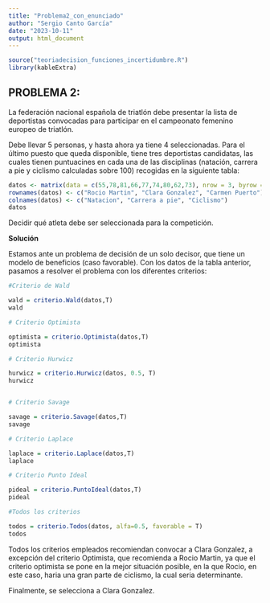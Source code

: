 ---
title: "Problema2_con_enunciado"
author: "Sergio Canto García"
date: "2023-10-11"
output: html_document
---

```{r librerías y formulas que se usarán}
source("teoriadecision_funciones_incertidumbre.R")
library(kableExtra)
```

## PROBLEMA 2:

La federación nacional española de triatlón debe presentar la lista de deportistas convocadas para participar en el campeonato femenino europeo de triatlón.

Debe llevar 5 personas, y hasta ahora ya tiene 4 seleccionadas. Para el último puesto que queda disponible, tiene tres deportistas candidatas, las cuales tienen puntuacines en cada una de las disciplinas (natación, carrera a pie y ciclismo calculadas sobre 100) recogidas en la siguiente tabla:

```{r obtencion de datos}
datos <- matrix(data = c(55,78,81,66,77,74,80,62,73), nrow = 3, byrow = T)
rownames(datos) <- c("Rocio Martin", "Clara Gonzalez", "Carmen Puerto")
colnames(datos) <- c("Natacion", "Carrera a pie", "Ciclismo")
datos
```
Decidir qué atleta debe ser seleccionada para la competición.

**Solución**

Estamos ante un problema de decisión de un solo decisor, que tiene un modelo de beneficios (caso favorable).
Con los datos de la tabla anterior, pasamos a resolver el problema con los diferentes criterios:



```{r resolucion del problema}
#Criterio de Wald

wald = criterio.Wald(datos,T)
wald

# Criterio Optimista

optimista = criterio.Optimista(datos,T)
optimista

# Criterio Hurwicz

hurwicz = criterio.Hurwicz(datos, 0.5, T)
hurwicz


# Criterio Savage

savage = criterio.Savage(datos,T)
savage

# Criterio Laplace

laplace = criterio.Laplace(datos,T)
laplace

# Criterio Punto Ideal

pideal = criterio.PuntoIdeal(datos,T)
pideal

#Todos los criterios

todos = criterio.Todos(datos, alfa=0.5, favorable = T)
todos

```

Todos los criterios empleados recomiendan convocar a Clara Gonzalez, a excepción del criterio Optimista, que recomienda a Rocio Martin, ya que el criterio optimista se pone en la mejor situación posible, en la que Rocio, en este caso, haria una gran parte de ciclismo, la cual seria determinante.

Finalmente, se selecciona a Clara Gonzalez.


